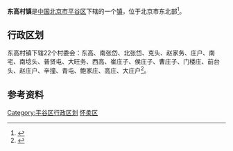 {{中国乡级行政区
| 行政区全称 = 东高村镇
| 景观照片文件名 =
| 景观照片描述 =
| 汉语拼音 =
| 通用拼音 =
| 注音符號 =
| 其它标音类型1 =
| 其它标音1 =
| 其它标音类型2 =
| 其它标音2 =
| 其它语言类型1 =
| 其它语言地名1 =
| 其它语言类型2 =
| 其它语言地名2 =
| 上级行政区 = [[北京市|北京市]][[平谷区|平谷区]]
| 行政区类别 = [[镇|镇]]
| LowerDivisions =  22个村委会
| 行政区划代码 = 110117101
| 地理坐标 =
| 总面积 = 56.99平方千米
| 户籍人口 =3.24万
| 户籍人口年份 =
| 常住人口 = 
| 常住人口年份 =
| 人口密度 =
| 行政区划 = 
| 官方网站 =
| 政府驻地 = 
| 邮政编码 =101400
| 毗邻行政区 =
| 位置图文件名 =
| 位置图描述 =
}}
'''东高村镇'''是[[中华人民共和国|中国]][[北京市|北京市]][[平谷区|平谷区]]下辖的一个[[镇|镇]]，位于北京市东北部<ref>{{Cite web |url=http://www.chinaquhua.cn/beijing/ |title=东高村镇 |accessdate=2011-08-08 |archive-date=2011-08-10 |archive-url=https://web.archive.org/web/20110810192804/http://www.chinaquhua.cn/beijing/ |dead-url=yes }}</ref>。

==行政区划==
东高村镇下辖22个村委会：东高、南张岱、北张岱、克头、赵家务、庄户、南宅、南埝头、普贤屯、大旺务、西高、崔庄子、侯庄子、曹庄子、门楼庄、前台头、赵庄户、辛撞、青屯、鲍家庄、高庄、大庄户<ref>{{Cite web |url=http://www.xzqh.org/html/2008/0617/408.html |title=平谷区行政区划 |accessdate=2011-08-08 |archive-date=2012-03-24 |archive-url=https://web.archive.org/web/20120324224435/http://www.xzqh.org/html/2008/0617/408.html |dead-url=no }}</ref>。

==参考资料==
{{reflist}}

{{北京小作品}}
{{平谷区行政区划}}

[[Category:平谷区行政区划|Category:平谷区行政区划]]
[[Category:北京市乡镇|怀柔区]]